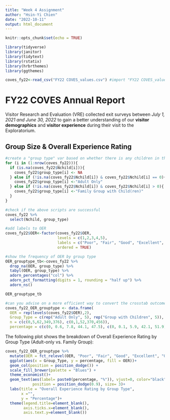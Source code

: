 ```yaml
---
title: "Week 4 Assignment"
author: "Hsin-Yi Chien"
date: "2022-10-11"
output: html_document
---
```


```r
knitr::opts_chunk$set(echo = TRUE)
```

```r
library(tidyverse)
library(janitor)
library(tidytext)
library(rstatix)
library(hrbrthemes)
library(ggthemes)

coves_fy22<-read_csv("FY22 COVES_values.csv") #import "FY22 COVES_values.csv" data

```

# FY22 COVES Annual Report

Visitor Research and Evaluation (VRE) collected exit surveys between *July 1, 2021 and June 30, 2022* to gain a better understanding of our **visitor demographics** and **visitor experience** during their visit to the Exploratorium.

## Group Size & Overall Experience Rating

```r

#create a "group type" var based on whether there is any children in the group
for (i in (1:nrow(coves_fy22))){
  if (is.na(coves_fy22$Nchild[i])){
    coves_fy22$group_type[i] <- NA
  } else if (!is.na(coves_fy22$Nchild[i]) & coves_fy22$Nchild[i] == 0){
    coves_fy22$group_type[i] <-"Adult Only"
  } else if (!is.na(coves_fy22$Nchild[i]) & coves_fy22$Nchild[i] > 0){
    coves_fy22$group_type[i] <-"Family Group with Child(ren)"
  }
}

#check if the above scripts are successful
coves_fy22 %>%
  select(Nchild, group_type)

#add labels to OER
coves_fy22$OER<-factor(coves_fy22$OER, 
                       levels = c(1,2,3,4,5),
                       labels = c("Poor", "Fair", "Good", "Excellent", "Outstanding"), 
                       ordered = TRUE)

#show the frequency of OER by group type
OER_grouptype_tb<-coves_fy22 %>%
  drop_na(OER, group_type) %>%
  tabyl(OER, group_type) %>%
  adorn_percentages("col") %>%
  adorn_pct_formatting(digits = 1, rounding = "half up") %>%
  adorn_ns()

OER_grouptype_tb

#can you advise on a more efficient way to convert the crosstab outcome into a dataframe?
coves_fy22_OER_grouptype <- data.frame(
  OER = rep(levels(coves_fy22$OER),2),
  Group_Type = c(rep("Adult Only", 5), rep("Group with Children", 5)),
  n = c(c(0,5,62,349,376), c(0,1,52,370,456)),
  percentage = c(c(0, 0.6, 7.8, 44.1, 47.5), c(0, 0.1, 5.9, 42.1, 51.9)))

```

The following plot shows the breakdown of Overall Experience Rating by Group Type (Adult-only vs. Family Group):

```r
coves_fy22_OER_grouptype %>%
  mutate(OER = fct_relevel(OER, "Poor", "Fair", "Good", "Excellent", "Outstanding")) %>%
  ggplot(aes(x = Group_Type, y = percentage, fill = OER))+
  geom_col(position = position_dodge()) +
  scale_fill_brewer(palette = "Blues") +
  theme_economist()+
  geom_text(aes(label= paste0(percentage, "%")), vjust=0, color="black",
            position = position_dodge(0.9), size= 3)+
  labs(title = "Overall Experience Rating by Group Type",
       x ="",
       y = "Percentage")+
  theme(legend.title=element_blank(),
        axis.ticks.x=element_blank(),
        axis.text.y=element_blank())
```

